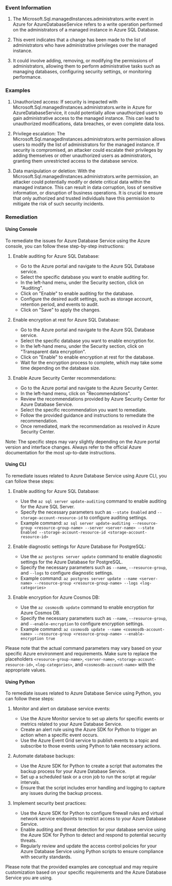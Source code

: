 
### Event Information

1. The Microsoft.Sql.managedInstances.administrators.write event in Azure for AzureDatabaseService refers to a write operation performed on the administrators of a managed instance in Azure SQL Database.

2. This event indicates that a change has been made to the list of administrators who have administrative privileges over the managed instance.

3. It could involve adding, removing, or modifying the permissions of administrators, allowing them to perform administrative tasks such as managing databases, configuring security settings, or monitoring performance.


### Examples

1. Unauthorized access: If security is impacted with Microsoft.Sql.managedInstances.administrators.write in Azure for AzureDatabaseService, it could potentially allow unauthorized users to gain administrative access to the managed instance. This can lead to unauthorized modifications, data breaches, or even complete data loss.

2. Privilege escalation: The Microsoft.Sql.managedInstances.administrators.write permission allows users to modify the list of administrators for the managed instance. If security is compromised, an attacker could escalate their privileges by adding themselves or other unauthorized users as administrators, granting them unrestricted access to the database service.

3. Data manipulation or deletion: With the Microsoft.Sql.managedInstances.administrators.write permission, an attacker could potentially modify or delete critical data within the managed instance. This can result in data corruption, loss of sensitive information, or disruption of business operations. It is crucial to ensure that only authorized and trusted individuals have this permission to mitigate the risk of such security incidents.

### Remediation

#### Using Console

To remediate the issues for Azure Database Service using the Azure console, you can follow these step-by-step instructions:

1. Enable auditing for Azure SQL Database:
   - Go to the Azure portal and navigate to the Azure SQL Database service.
   - Select the specific database you want to enable auditing for.
   - In the left-hand menu, under the Security section, click on "Auditing".
   - Click on "Enable" to enable auditing for the database.
   - Configure the desired audit settings, such as storage account, retention period, and events to audit.
   - Click on "Save" to apply the changes.

2. Enable encryption at rest for Azure SQL Database:
   - Go to the Azure portal and navigate to the Azure SQL Database service.
   - Select the specific database you want to enable encryption for.
   - In the left-hand menu, under the Security section, click on "Transparent data encryption".
   - Click on "Enable" to enable encryption at rest for the database.
   - Wait for the encryption process to complete, which may take some time depending on the database size.

3. Enable Azure Security Center recommendations:
   - Go to the Azure portal and navigate to the Azure Security Center.
   - In the left-hand menu, click on "Recommendations".
   - Review the recommendations provided by Azure Security Center for Azure Database Service.
   - Select the specific recommendation you want to remediate.
   - Follow the provided guidance and instructions to remediate the recommendation.
   - Once remediated, mark the recommendation as resolved in Azure Security Center.

Note: The specific steps may vary slightly depending on the Azure portal version and interface changes. Always refer to the official Azure documentation for the most up-to-date instructions.

#### Using CLI

To remediate issues related to Azure Database Service using Azure CLI, you can follow these steps:

1. Enable auditing for Azure SQL Database:
   - Use the `az sql server update-auditing` command to enable auditing for the Azure SQL Server.
   - Specify the necessary parameters such as `--state Enabled` and `--storage-account-resource-id` to configure auditing settings.
   - Example command: `az sql server update-auditing --resource-group <resource-group-name> --server <server-name> --state Enabled --storage-account-resource-id <storage-account-resource-id>`

2. Enable diagnostic settings for Azure Database for PostgreSQL:
   - Use the `az postgres server update` command to enable diagnostic settings for the Azure Database for PostgreSQL.
   - Specify the necessary parameters such as `--name`, `--resource-group`, and `--logs` to configure diagnostic settings.
   - Example command: `az postgres server update --name <server-name> --resource-group <resource-group-name> --logs <log-categories>`

3. Enable encryption for Azure Cosmos DB:
   - Use the `az cosmosdb update` command to enable encryption for Azure Cosmos DB.
   - Specify the necessary parameters such as `--name`, `--resource-group`, and `--enable-encryption` to configure encryption settings.
   - Example command: `az cosmosdb update --name <cosmosdb-account-name> --resource-group <resource-group-name> --enable-encryption true`

Please note that the actual command parameters may vary based on your specific Azure environment and requirements. Make sure to replace the placeholders `<resource-group-name>`, `<server-name>`, `<storage-account-resource-id>`, `<log-categories>`, and `<cosmosdb-account-name>` with the appropriate values.

#### Using Python

To remediate issues related to Azure Database Service using Python, you can follow these steps:

1. Monitor and alert on database service events:
   - Use the Azure Monitor service to set up alerts for specific events or metrics related to your Azure Database Service.
   - Create an alert rule using the Azure SDK for Python to trigger an action when a specific event occurs.
   - Use the Azure Event Grid service to publish events to a topic and subscribe to those events using Python to take necessary actions.

2. Automate database backups:
   - Use the Azure SDK for Python to create a script that automates the backup process for your Azure Database Service.
   - Set up a scheduled task or a cron job to run the script at regular intervals.
   - Ensure that the script includes error handling and logging to capture any issues during the backup process.

3. Implement security best practices:
   - Use the Azure SDK for Python to configure firewall rules and virtual network service endpoints to restrict access to your Azure Database Service.
   - Enable auditing and threat detection for your database service using the Azure SDK for Python to detect and respond to potential security threats.
   - Regularly review and update the access control policies for your Azure Database Service using Python scripts to ensure compliance with security standards.

Please note that the provided examples are conceptual and may require customization based on your specific requirements and the Azure Database Service you are using.

